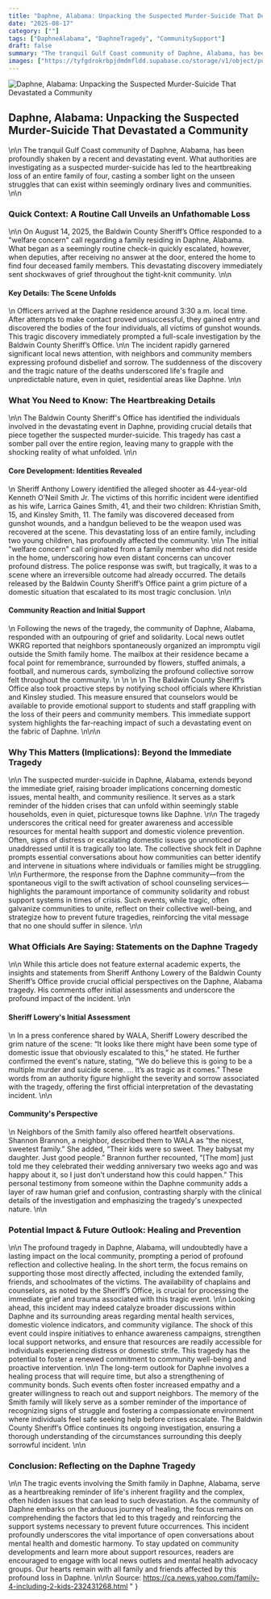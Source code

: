 ```yaml
---
title: "Daphne, Alabama: Unpacking the Suspected Murder-Suicide That Devastated a Community"
date: "2025-08-17"
category: [""]
tags: ["DaphneAlabama", "DaphneTragedy", "CommunitySupport"]
draft: false
summary: "The tranquil Gulf Coast community of Daphne, Alabama, has been profoundly shaken by a recent and devastating event. What authorities are investigating as a suspected murder-suicide has led to the heartbreaking loss of an entire family of four, casting a somber light on the unseen struggles that can exist within seemingly ordinary lives and communities."
images: ["https://tyfgdrokrbpjdmdmfldd.supabase.co/storage/v1/object/public/image/2025-08-17-14-03-33-063-04-00.jpg"]
---
```



![Daphne, Alabama: Unpacking the Suspected Murder-Suicide That Devastated a Community](https://tyfgdrokrbpjdmdmfldd.supabase.co/storage/v1/object/public/image/2025-08-17-14-03-33-063-04-00.jpg)

## Daphne, Alabama: Unpacking the Suspected Murder-Suicide That Devastated a Community
\n\n
The tranquil Gulf Coast community of Daphne, Alabama, has been profoundly shaken by a recent and devastating event. What authorities are investigating as a suspected murder-suicide has led to the heartbreaking loss of an entire family of four, casting a somber light on the unseen struggles that can exist within seemingly ordinary lives and communities.
\n\n
### Quick Context: A Routine Call Unveils an Unfathomable Loss
\n\n
On August 14, 2025, the Baldwin County Sheriff’s Office responded to a \"welfare concern\" call regarding a family residing in Daphne, Alabama. What began as a seemingly routine check-in quickly escalated, however, when deputies, after receiving no answer at the door, entered the home to find four deceased family members. This devastating discovery immediately sent shockwaves of grief throughout the tight-knit community.
\n\n
#### Key Details: The Scene Unfolds
\n
Officers arrived at the Daphne residence around 3:30 a.m. local time. After attempts to make contact proved unsuccessful, they gained entry and discovered the bodies of the four individuals, all victims of gunshot wounds. This tragic discovery immediately prompted a full-scale investigation by the Baldwin County Sheriff’s Office.
\n\n
The incident rapidly garnered significant local news attention, with neighbors and community members expressing profound disbelief and sorrow. The suddenness of the discovery and the tragic nature of the deaths underscored life's fragile and unpredictable nature, even in quiet, residential areas like Daphne.
\n\n
### What You Need to Know: The Heartbreaking Details
\n\n
The Baldwin County Sheriff's Office has identified the individuals involved in the devastating event in Daphne, providing crucial details that piece together the suspected murder-suicide. This tragedy has cast a somber pall over the entire region, leaving many to grapple with the shocking reality of what unfolded.
\n\n
#### Core Development: Identities Revealed
\n
Sheriff Anthony Lowery identified the alleged shooter as 44-year-old Kenneth O’Neil Smith Jr. The victims of this horrific incident were identified as his wife, Larrica Gaines Smith, 41, and their two children: Khristian Smith, 15, and Kinsley Smith, 11. The family was discovered deceased from gunshot wounds, and a handgun believed to be the weapon used was recovered at the scene. This devastating loss of an entire family, including two young children, has profoundly affected the community.
\n\n
The initial \"welfare concern\" call originated from a family member who did not reside in the home, underscoring how even distant concerns can uncover profound distress. The police response was swift, but tragically, it was to a scene where an irreversible outcome had already occurred. The details released by the Baldwin County Sheriff’s Office paint a grim picture of a domestic situation that escalated to its most tragic conclusion.
\n\n
#### Community Reaction and Initial Support
\n
Following the news of the tragedy, the community of Daphne, Alabama, responded with an outpouring of grief and solidarity. Local news outlet WKRG reported that neighbors spontaneously organized an impromptu vigil outside the Smith family home. The mailbox at their residence became a focal point for remembrance, surrounded by flowers, stuffed animals, a football, and numerous cards, symbolizing the profound collective sorrow felt throughout the community.
\n
\n    \n
\n
The Baldwin County Sheriff’s Office also took proactive steps by notifying school officials where Khristian and Kinsley studied. This measure ensured that counselors would be available to provide emotional support to students and staff grappling with the loss of their peers and community members. This immediate support system highlights the far-reaching impact of such a devastating event on the fabric of Daphne.
\n\n\n
### Why This Matters (Implications): Beyond the Immediate Tragedy
\n\n
The suspected murder-suicide in Daphne, Alabama, extends beyond the immediate grief, raising broader implications concerning domestic issues, mental health, and community resilience. It serves as a stark reminder of the hidden crises that can unfold within seemingly stable households, even in quiet, picturesque towns like Daphne.
\n\n
The tragedy underscores the critical need for greater awareness and accessible resources for mental health support and domestic violence prevention. Often, signs of distress or escalating domestic issues go unnoticed or unaddressed until it is tragically too late. The collective shock felt in Daphne prompts essential conversations about how communities can better identify and intervene in situations where individuals or families might be struggling.
\n\n
Furthermore, the response from the Daphne community—from the spontaneous vigil to the swift activation of school counseling services—highlights the paramount importance of community solidarity and robust support systems in times of crisis. Such events, while tragic, often galvanize communities to unite, reflect on their collective well-being, and strategize how to prevent future tragedies, reinforcing the vital message that no one should suffer in silence.
\n\n
### What Officials Are Saying: Statements on the Daphne Tragedy
\n\n
While this article does not feature external academic experts, the insights and statements from Sheriff Anthony Lowery of the Baldwin County Sheriff’s Office provide crucial official perspectives on the Daphne, Alabama tragedy. His comments offer initial assessments and underscore the profound impact of the incident.
\n\n
#### Sheriff Lowery's Initial Assessment
\n
In a press conference shared by WALA, Sheriff Lowery described the grim nature of the scene: “It looks like there might have been some type of domestic issue that obviously escalated to this,” he stated. He further confirmed the event's nature, stating, “We do believe this is going to be a multiple murder and suicide scene. ... It’s as tragic as it comes.” These words from an authority figure highlight the severity and sorrow associated with the tragedy, offering the first official interpretation of the devastating incident.
\n\n
#### Community's Perspective
\n
Neighbors of the Smith family also offered heartfelt observations. Shannon Brannon, a neighbor, described them to WALA as “the nicest, sweetest family.” She added, “Their kids were so sweet. They babysat my daughter. Just good people.” Brannon further recounted, “[The mom] just told me they celebrated their wedding anniversary two weeks ago and was happy about it, so I just don’t understand how this could happen.” This personal testimony from someone within the Daphne community adds a layer of raw human grief and confusion, contrasting sharply with the clinical details of the investigation and emphasizing the tragedy's unexpected nature.
\n\n
### Potential Impact & Future Outlook: Healing and Prevention
\n\n
The profound tragedy in Daphne, Alabama, will undoubtedly have a lasting impact on the local community, prompting a period of profound reflection and collective healing. In the short term, the focus remains on supporting those most directly affected, including the extended family, friends, and schoolmates of the victims. The availability of chaplains and counselors, as noted by the Sheriff’s Office, is crucial for processing the immediate grief and trauma associated with this tragic event.
\n\n
Looking ahead, this incident may indeed catalyze broader discussions within Daphne and its surrounding areas regarding mental health services, domestic violence indicators, and community vigilance. The shock of this event could inspire initiatives to enhance awareness campaigns, strengthen local support networks, and ensure that resources are readily accessible for individuals experiencing distress or domestic strife. This tragedy has the potential to foster a renewed commitment to community well-being and proactive intervention.
\n\n
The long-term outlook for Daphne involves a healing process that will require time, but also a strengthening of community bonds. Such events often foster increased empathy and a greater willingness to reach out and support neighbors. The memory of the Smith family will likely serve as a somber reminder of the importance of recognizing signs of struggle and fostering a compassionate environment where individuals feel safe seeking help before crises escalate. The Baldwin County Sheriff’s Office continues its ongoing investigation, ensuring a thorough understanding of the circumstances surrounding this deeply sorrowful incident.
\n\n
### Conclusion: Reflecting on the Daphne Tragedy
\n\n
The tragic events involving the Smith family in Daphne, Alabama, serve as a heartbreaking reminder of life's inherent fragility and the complex, often hidden issues that can lead to such devastation. As the community of Daphne embarks on the arduous journey of healing, the focus remains on comprehending the factors that led to this tragedy and reinforcing the support systems necessary to prevent future occurrences. This incident profoundly underscores the vital importance of open conversations about mental health and domestic harmony. To stay updated on community developments and learn more about support resources, readers are encouraged to engage with local news outlets and mental health advocacy groups. Our hearts remain with all family and friends affected by this profound loss in Daphne.
\n\n\n
Source: https://ca.news.yahoo.com/family-4-including-2-kids-232431268.html
"
}
